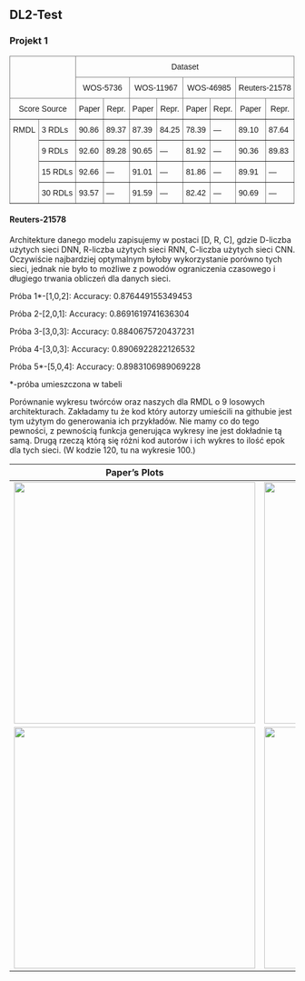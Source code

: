 ## DL2-Test

### Projekt 1

<style type="text/css">
.tg  {border-collapse:collapse;border-spacing:0;}
.tg td{border-color:black;border-style:solid;border-width:1px;font-family:Arial, sans-serif;font-size:14px;
  overflow:hidden;padding:10px 5px;word-break:normal;}
.tg th{border-color:black;border-style:solid;border-width:1px;font-family:Arial, sans-serif;font-size:14px;
  font-weight:normal;overflow:hidden;padding:10px 5px;word-break:normal;}
.tg .tg-c3ow{border-color:inherit;text-align:center;vertical-align:top}
.tg .tg-0pky{border-color:inherit;text-align:left;vertical-align:top}
</style>
<table class="tg">
<thead>
  <tr>
    <th class="tg-0pky" colspan="2" rowspan="2"></th>
    <th class="tg-c3ow" colspan="8">Dataset</th>
  </tr>
  <tr>
    <td class="tg-c3ow" colspan="2">WOS-5736</td>
    <td class="tg-c3ow" colspan="2">WOS-11967</td>
    <td class="tg-c3ow" colspan="2">WOS-46985</td>
    <td class="tg-c3ow" colspan="2">Reuters-21578</td>
  </tr>
</thead>
<tbody>
  <tr>
    <td class="tg-c3ow" colspan="2">Score Source<br></td>
    <td class="tg-c3ow">Paper</td>
    <td class="tg-c3ow">Repr.</td>
    <td class="tg-c3ow">Paper</td>
    <td class="tg-c3ow">Repr.</td>
    <td class="tg-c3ow">Paper</td>
    <td class="tg-c3ow">Repr.</td>
    <td class="tg-c3ow">Paper</td>
    <td class="tg-c3ow">Repr.</td>
  </tr>
  <tr>
    <td class="tg-c3ow" rowspan="4">RMDL</td>
    <td class="tg-0pky">3 RDLs<br></td>
    <td class="tg-0pky">90.86</td>
    <td class="tg-0pky">89.37</td>
    <td class="tg-0pky">87.39</td>
    <td class="tg-0pky">84.25</td>
    <td class="tg-0pky">78.39</td>
    <td class="tg-0pky">---</td>
    <td class="tg-0pky">89.10</td>
    <td class="tg-0pky">87.64</td>
  </tr>
  <tr>
    <td class="tg-0pky">9 RDLs</td>
    <td class="tg-0pky">92.60</td>
    <td class="tg-0pky">89.28</td>
    <td class="tg-0pky">90.65</td>
    <td class="tg-0pky">---</td>
    <td class="tg-0pky">81.92</td>
    <td class="tg-0pky">---</td>
    <td class="tg-0pky">90.36</td>
    <td class="tg-0pky">89.83</td>
  </tr>
  <tr>
    <td class="tg-0pky">15 RDLs</td>
    <td class="tg-0pky">92.66</td>
    <td class="tg-0pky">---</td>
    <td class="tg-0pky">91.01</td>
    <td class="tg-0pky">---</td>
    <td class="tg-0pky">81.86</td>
    <td class="tg-0pky">---</td>
    <td class="tg-0pky">89.91</td>
    <td class="tg-0pky">---</td>
  </tr>
  <tr>
    <td class="tg-0pky">30 RDLs</td>
    <td class="tg-0pky">93.57</td>
    <td class="tg-0pky">---</td>
    <td class="tg-0pky">91.59</td>
    <td class="tg-0pky">---</td>
    <td class="tg-0pky">82.42</td>
    <td class="tg-0pky">---</td>
    <td class="tg-0pky">90.69</td>
    <td class="tg-0pky">---</td>
  </tr>
</tbody>
</table>

#### Reuters-21578
Architekture danego modelu zapisujemy w postaci [D, R, C], gdzie D-liczba użytych sieci DNN, R-liczba użytych sieci RNN, C-liczba użytych sieci CNN. Oczywiście najbardziej optymalnym byłoby wykorzystanie porówno tych sieci, jednak nie było to możliwe z powodów ograniczenia czasowego i długiego trwania obliczeń dla danych sieci.

Próba 1*-[1,0,2]: Accuracy: 0.876449155349453

Próba 2-[2,0,1]: Accuracy: 0.8691619741636304

Próba 3-[3,0,3]: Accuracy: 0.8840675720437231

Próba 4-[3,0,3]: Accuracy: 0.8906922822126532

Próba 5*-[5,0,4]: Accuracy: 0.8983106989069228 

*-próba umieszczona w tabeli

Porównanie wykresu twórców oraz naszych dla RMDL o 9 losowych architekturach. Zakładamy tu że kod który autorzy umieścili na githubie jest tym użytym do generowania ich przykładów. Nie mamy co do tego pewności, z pewnością funkcja generująca wykresy ine jest dokładnie tą samą. Drugą rzeczą którą się różni kod autorów i ich wykres to ilość epok dla tych sieci. (W kodzie 120, tu na wykresie 100.)

Paper's Plots | Our Reproduction
--- | ---
<img src="images/4-5-ReutersPaperTrain.png" width="425"/> | <img src="images/4-5-ReutersReproductionTrain.png" width="425"/>
<img src="images/4-5-ReutersPaperTest.png" width="425"/> | <img src="images/4-5-ReutersReproductionTest.png" width="425"/>

